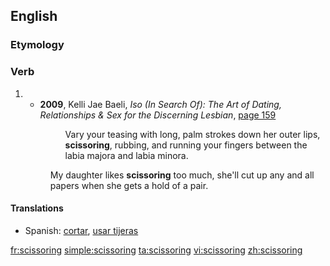 ==English==

===Etymology===
{{suffix|scissor|ing}}

===Verb===
{{en-verb form}}

# {{present participle of|[[scissor]]}}
#* '''2009''', Kelli Jae Baeli, ''Iso (In Search Of): The Art of Dating, Relationships & Sex for the Discerning Lesbian'', [http://books.google.com/books?id=H8scalWE46gC&pg=PA159&dq=%22scissoring%22+lesbian&hl=en&ei=uTDDTrPeEamsiQLGq9yYDw&sa=X&oi=book_result&ct=result&resnum=8&ved=0CFcQ6AEwBw page 159]
#*: Vary your teasing with long, palm strokes down her outer lips, '''scissoring''', rubbing, and running your fingers between the labia majora and labia minora.
#: My daughter likes '''scissoring''' too much, she'll cut up any and all papers when she gets a hold of a pair.

====Translations====
{{trans-top|cutting}}
* Spanish: [[cortar]], [[usar tijeras]]
{{trans-mid|}}
{{trans-bottom|}}

<!-- there should be a noun section, for these translations:
{{trans-top|lesbian sex}}
* Dutch: {{t+|nl|scharen}}
* Spanish: {{t+|es|tribadismo}}
{{trans-mid|}}
{{trans-bottom|}}
[[Category:Sex]] -->

[[fr:scissoring]]
[[simple:scissoring]]
[[ta:scissoring]]
[[vi:scissoring]]
[[zh:scissoring]]